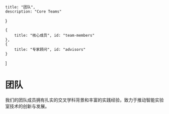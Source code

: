 

    title: "团队",
    description: "Core Teams"
}

    {
        title: "核心成员", id: "team-members"
    },
    {
        title: "专家顾问", id: "advisors"
    }
]

# 团队

我们的团队成员拥有扎实的交叉学科背景和丰富的实践经验，致力于推动智能实验室技术的创新与发展。

<TeamMembers />

<Advisors />

